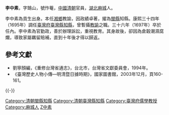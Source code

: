 '''李中素'''{{BD|?||1697年|}}，字鵠山，號怍菴，[[中國|中國]][[清朝|清朝]]官員，[[湖北|湖北]][[麻城|麻城]]人。

李中素為貢生出身。本任[[湘鄉|湘鄉]]教諭，因政績卓著，擢為[[閩縣|閩縣]]知縣。康熙三十四年（1695年）調任[[臺灣府|臺灣府]][[臺灣縣|臺灣縣]][[知縣|知縣]]，曾暫攝[[教諭|教諭]]之職。三十六年（1697年）卒於任內。李中素為官勤政，善於辦理訴訟，重視教育。其身故後，卻因為倉穀潮濕腐爛，導致家屬羈留賠補，直到十年後才得以歸返。

==參考文獻==
*劉寧顏編，《重修台灣省通志》，台北市，台灣省文獻委員會，1994年。
*《臺灣歷史人物小傳—明清暨日據時期》，國家圖書館，2003年12月，頁160-161。

{{-}}
{{start box}}
{{s-off}}
{{Succession box|[[錢巍業|錢巍業]]|[[盧承德|盧承德]]|[[臺灣縣|臺灣縣]][[知縣|知縣]]|<small>康熙三十四年（1695年）任</small>}}
{{Succession box|[[林慶旺|林慶旺]]|[[蔡登龍|蔡登龍]]|[[臺灣府|臺灣府]][[臺灣府儒學教授|儒學教授]]|<small>康熙三十四年（1695年）以後攝理</small>}}
{{end box}}
{{DEFAULTSORT:Li李}}
[[Category:清朝閩縣知縣|Category:清朝閩縣知縣]]
[[Category:清朝臺灣縣知縣|Category:清朝臺灣縣知縣]]
[[Category:臺灣府儒學教授|Category:臺灣府儒學教授]]
[[Category:麻城人|Category:麻城人]]
[[Category:李姓|Z中素]]